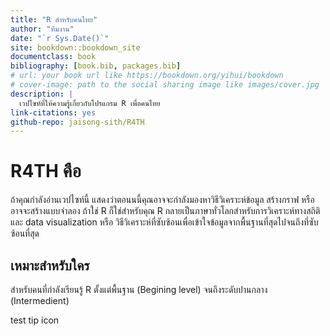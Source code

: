 ```yaml
---
title: "R สำหรับคนไทย"
author: "ทีมงาน"
date: "`r Sys.Date()`"
site: bookdown::bookdown_site
documentclass: book
bibliography: [book.bib, packages.bib]
# url: your book url like https://bookdown.org/yihui/bookdown
# cover-image: path to the social sharing image like images/cover.jpg
description: |
  เวปไซท์ที่ให้ความรู้เกี่ยวกับโปรแกรม R เพื่อคนไทย
link-citations: yes
github-repo: jaisong-sith/R4TH
---
```


# R4TH คือ

ถ้าคุณกำลังอ่านเวปไซท์นี้ แสดงว่าตอนนนี้คุณอาจจะกำลังมองหาวิธีวิเคราะห์ข้อมูล
สร้างกราฟ หรือ อาจจะสร้างแบบจำลอง ถ้าใช่ R ก็ใช่สำหรับคุณ R กลายเป็นภาษาทั่วโลกสำหรับการวิเคราะห์ทางสถิติ และ data visualization หรือ วิธีวิเคราะห์ที่ซับซ้อนเพื่อเข้าใจข้อมูลจากพื้นฐานที่สุดไปจนถึงที่ซับซ้อนที่สุด

## เหมาะสำหรับใคร

สำหรับคนที่กำลังเรียนรู้ R ตั้งแต่พื้นฐาน (Begining level) จนถึงระดับปานกลาง (Intermedient)


::: rmdtip
test tip icon
:::